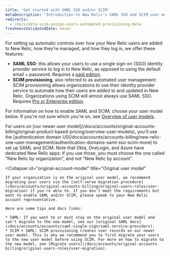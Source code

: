 ```yaml
---
title: 'Get started with SAML SSO and/or SCIM'
metaDescription: "Introduction to New Relic's SAML SSO and SCIM user management options."
redirects:
  - /docs/okta-scim-assign-users-automated-provisioning-beta
freshnessValidatedDate: never
---
```


For setting up automatic controls over how your New Relic users are added to New Relic, how they're managed, and how they log in, we offer these features:

* **SAML SSO**: this allows your users to use a single sign-on (SSO) identity provider service to log in to New Relic, as opposed to using the default email + password. Requires a [paid edition](/docs/accounts/accounts-billing/new-relic-one-pricing-billing/new-relic-one-pricing-billing/#editions).
* **SCIM provisioning**, also referred to as automated user management: SCIM provisioning allows organizations to use their identity provider service to automate how their users are added to and updated in New Relic. Organizations using SCIM will almost always use SAML SSO. Requires [Pro or Enterprise edition](/docs/accounts/accounts-billing/new-relic-one-pricing-billing/new-relic-one-pricing-billing/#editions). 

For information on how to enable SAML and SCIM, choose your user model below. If you're not sure which you're on, see [Overview of user models](/docs/accounts/original-accounts-billing/original-product-based-pricing/overview-user-models).

<CollapserGroup>
  <Collapser
    id="new-account-model"
    title="Our newer user model"
  >
    For users on [our newer user model](/docs/accounts/original-accounts-billing/original-product-based-pricing/overview-user-models), you'll use the [authentication domain UI](/docs/accounts/accounts-billing/new-relic-one-user-management/authentication-domains-saml-sso-scim-more) to set up SAML and SCIM. Note that Okta, OneLogin, and Azure have dedicated New Relic apps: if you use those, you must choose the one called "New Relic by organization", and not "New Relic by account".
  </Collapser>

  <Collapser
    id="original-account-model"
    title="Original user model"
  >
    If your organization is on the original user model, we recommend migrating your users via the [self-serve migration procedure](/docs/accounts/original-accounts-billing/original-users-roles/user-migration) if you're able to. If you don't meet the requirements but want to enable SAML and/or SCIM, please speak to your New Relic account representative.

    Here are some tips and docs links:

    * SAML: If you want to or must stay on the original user model and can't migrate to the new model, see our [original SAML docs](/docs/accounts/accounts/saml-single-sign/saml-service-providers).
    * SCIM + SAML: SCIM provisioning creates user records on our newer user model. This is why we recommend you to first migrate your users to the new user model before using SCIM. For more on how to migrate to the new model, see [Migrate users](/docs/accounts/original-accounts-billing/original-users-roles/user-migration).
  </Collapser>
</CollapserGroup>
